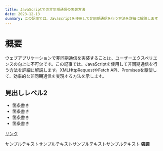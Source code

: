 ```yaml
---
title: JavaScriptでの非同期通信の実装方法
date: 2023-12-13
summary: この記事では、JavaScriptを使用して非同期通信を行う方法を詳細に解説します。
---
```


# 概要
ウェブアプリケーションで非同期通信を実装することは、ユーザーエクスペリエンスの向上に不可欠です。この記事では、JavaScriptを使用して非同期通信を行う方法を詳細に解説します。XMLHttpRequestやFetch API、Promisesを駆使して、効率的な非同期通信を実現する方法を示します。

## 見出しレベル2

- 箇条書き
- 箇条書き
- 箇条書き
- 箇条書き

[リンク](https://google.com)

サンプルテキストサンプルテキストサンプルテキストサンプルテキスト **強調**
